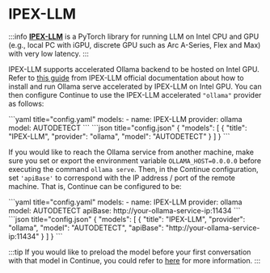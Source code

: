 
# IPEX-LLM

:::info
[**IPEX-LLM**](https://github.com/intel-analytics/ipex-llm) is a PyTorch library for running LLM on Intel CPU and GPU (e.g., local PC with iGPU, discrete GPU such as Arc A-Series, Flex and Max) with very low latency.
:::

IPEX-LLM supports accelerated Ollama backend to be hosted on Intel GPU. Refer to [this guide](https://ipex-llm.readthedocs.io/en/latest/doc/LLM/Quickstart/ollama_quickstart.html) from IPEX-LLM official documentation about how to install and run Ollama serve accelerated by IPEX-LLM on Intel GPU. You can then configure Continue to use the IPEX-LLM accelerated `"ollama"` provider as follows:

<Tabs groupId="config-example">
  <TabItem value="yaml" label="YAML">
  ```yaml title="config.yaml"
  models:
    - name: IPEX-LLM
      provider: ollama
      model: AUTODETECT
  ```
  </TabItem>
  <TabItem value="json" label="JSON">
  ```json title="config.json"
  {
    "models": [
      {
        "title": "IPEX-LLM",
        "provider": "ollama",
        "model": "AUTODETECT"
      }
    ]
  }
  ```
  </TabItem>
</Tabs>

If you would like to reach the Ollama service from another machine, make sure you set or export the environment variable `OLLAMA_HOST=0.0.0.0` before executing the command `ollama serve`. Then, in the Continue configuration, set `'apiBase'` to correspond with the IP address / port of the remote machine. That is, Continue can be configured to be:

<Tabs groupId="config-example">
  <TabItem value="yaml" label="YAML">
  ```yaml title="config.yaml"
  models:
    - name: IPEX-LLM
      provider: ollama
      model: AUTODETECT
      apiBase: http://your-ollama-service-ip:11434
  ```
  </TabItem>
  <TabItem value="json" label="JSON">
  ```json title="config.json"
  {
    "models": [
      {
        "title": "IPEX-LLM",
        "provider": "ollama",
        "model": "AUTODETECT",
        "apiBase": "http://your-ollama-service-ip:11434"
      }
    ]
  }
  ```
  </TabItem>
</Tabs>

:::tip
If you would like to preload the model before your first conversation with that model in Continue, you could refer to [here](https://ipex-llm.readthedocs.io/en/latest/doc/LLM/Quickstart/continue_quickstart.html#pull-and-prepare-the-model) for more information.
:::
